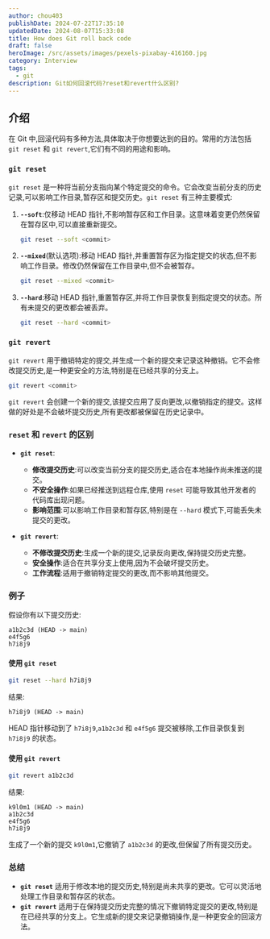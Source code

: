 ```yaml
---
author: chou403
publishDate: 2024-07-22T17:35:10
updatedDate: 2024-08-07T15:33:08
title: How does Git roll back code
draft: false
heroImage: /src/assets/images/pexels-pixabay-416160.jpg
category: Interview
tags:
  - git
description: Git如何回滚代码?reset和revert什么区别?
---
```


## 介绍

在 Git 中,回滚代码有多种方法,具体取决于你想要达到的目的。常用的方法包括 `git reset` 和 `git revert`,它们有不同的用途和影响。

### `git reset`

`git reset` 是一种将当前分支指向某个特定提交的命令。它会改变当前分支的历史记录,可以影响工作目录,暂存区和提交历史。`git reset` 有三种主要模式:

1. **`--soft`**:仅移动 HEAD 指针,不影响暂存区和工作目录。这意味着变更仍然保留在暂存区中,可以直接重新提交。

   ```sh
   git reset --soft <commit>
   ```

2. **`--mixed`**(默认选项):移动 HEAD 指针,并重置暂存区为指定提交的状态,但不影响工作目录。修改仍然保留在工作目录中,但不会被暂存。

   ```sh
   git reset --mixed <commit>
   ```

3. **`--hard`**:移动 HEAD 指针,重置暂存区,并将工作目录恢复到指定提交的状态。所有未提交的更改都会被丢弃。
   ```sh
   git reset --hard <commit>
   ```

### `git revert`

`git revert` 用于撤销特定的提交,并生成一个新的提交来记录这种撤销。它不会修改提交历史,是一种更安全的方法,特别是在已经共享的分支上。

```sh
git revert <commit>
```

`git revert` 会创建一个新的提交,该提交应用了反向更改,以撤销指定的提交。这样做的好处是不会破坏提交历史,所有更改都被保留在历史记录中。

### `reset` 和 `revert` 的区别

- **`git reset`**:

  - **修改提交历史**:可以改变当前分支的提交历史,适合在本地操作尚未推送的提交。
  - **不安全操作**:如果已经推送到远程仓库,使用 `reset` 可能导致其他开发者的代码库出现问题。
  - **影响范围**:可以影响工作目录和暂存区,特别是在 `--hard` 模式下,可能丢失未提交的更改。

- **`git revert`**:
  - **不修改提交历史**:生成一个新的提交,记录反向更改,保持提交历史完整。
  - **安全操作**:适合在共享分支上使用,因为不会破坏提交历史。
  - **工作流程**:适用于撤销特定提交的更改,而不影响其他提交。

### 例子

假设你有以下提交历史:

```
a1b2c3d (HEAD -> main)
e4f5g6
h7i8j9
```

#### 使用 `git reset`

```sh
git reset --hard h7i8j9
```

结果:

```
h7i8j9 (HEAD -> main)
```

HEAD 指针移动到了 `h7i8j9`,`a1b2c3d` 和 `e4f5g6` 提交被移除,工作目录恢复到 `h7i8j9` 的状态。

#### 使用 `git revert`

```sh
git revert a1b2c3d
```

结果:

```
k9l0m1 (HEAD -> main)
a1b2c3d
e4f5g6
h7i8j9
```

生成了一个新的提交 `k9l0m1`,它撤销了 `a1b2c3d` 的更改,但保留了所有提交历史。

### 总结

- **`git reset`** 适用于修改本地的提交历史,特别是尚未共享的更改。它可以灵活地处理工作目录和暂存区的状态。
- **`git revert`** 适用于在保持提交历史完整的情况下撤销特定提交的更改,特别是在已经共享的分支上。它生成新的提交来记录撤销操作,是一种更安全的回滚方法。
